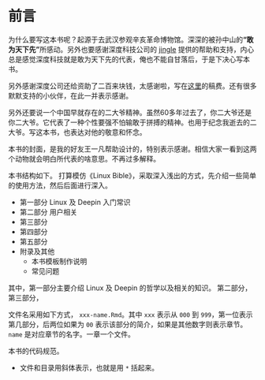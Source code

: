 \frontmatter
\pagestyle{main}

# 前言

为什么要写这本书呢？起源于去武汉参观辛亥革命博物馆。深深的被孙中山的**"敢为天下先"**所感动。另外也要感谢深度科技公司的 [jingle](https://bbs.deepin.org/home.php?mod=space&uid=48640) 提供的帮助和支持，内心总是感觉深度科技就是敢为天下先的代表，俺也不能自甘落后，于是下决心写本书。

另外感谢深度公司还给资助了二百来块钱，太感谢啦，写在[这里](https://gitee.com/bubifengyun/viewwuhan)的稿费。还有很多默默支持的小伙伴，在此一并表示感谢。

另外还要说一个中国早就存在的二大爷精神。虽然60多年过去了，你二大爷还是你二大爷。它代表了一种个性要强不怕输敢于拼搏的精神。也用于纪念我逝去的二大爷。写这本书，也表达对他的敬意和怀念。

本书的封面，是我的好友王一凡帮助设计的，特别表示感谢。相信大家一看到这两个动物就会明白所代表的啥意思。不再过多解释。

本书结构如下。 打算模仿《Linux Bible》，采取深入浅出的方式，先介绍一些简单的使用方法，然后后面进行深入。

- 第一部分 Linux 及 Deepin 入门常识
- 第二部分 用户相关
- 第三部分
- 第四部分
- 第五部分
- 附录及其他
  - 本书模板制作说明
  - 常见问题

其中，第一部分主要介绍 Linux 及 Deepin 的哲学以及相关的知识。
第二部分，第三部分，


文件名采用如下方式， `xxx-name.Rmd`。其中 `xxx` 表示从 `000` 到 `999`，第一位表示第几部分，后两位如果为 `00` 表示该部分的简介，如果是其他数字则表示章节。`name` 是对应章节的名字。一章一个文件。

本书的代码规范。

- 文件和目录用斜体表示，也就是用 `*` 括起来。

\include{latex/content}

